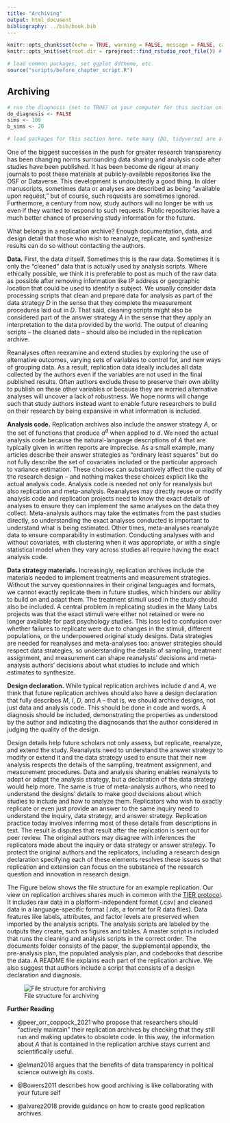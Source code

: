 ```yaml
---
title: "Archiving"
output: html_document
bibliography: ../bib/book.bib 
---
```


<!-- note do_bookdown is set in index.rmd, so we know if you're running just this .Rmd or compiling the book-->
```r
knitr::opts_chunk$set(echo = TRUE, warning = FALSE, message = FALSE, cache = FALSE)
knitr::opts_knit$set(root.dir = rprojroot::find_rstudio_root_file()) # files are all relative to RStudio project home
```

```r
# load common packages, set ggplot ddtheme, etc.
source("scripts/before_chapter_script.R")
```

<!-- start post here, do not edit above -->

## Archiving

<!-- make sure to rename the section title below -->

```r
# run the diagnosis (set to TRUE) on your computer for this section only before pushing to Github. no diagnosis will ever take place on github.
do_diagnosis <- FALSE
sims <- 100
b_sims <- 20
```

```r
# load packages for this section here. note many (DD, tidyverse) are already available, see scripts/package-list.R
```

One of the biggest successes in the push for greater research transparency has been changing norms surrounding data sharing and analysis code after studies have been published. It has been become de rigeur at many journals to post these materials at publicly-available repositories like the OSF or Dataverse. This development is undoubtedly a good thing. In older manuscripts, sometimes data or analyses are described as being "available upon request," but of course, such requests are sometimes ignored. Furthermore, a century from now, study authors will no longer be with us even if they wanted to respond to such requests. Public repositories have a much better chance of preserving study information for the future.

<!-- That's the promise of publicly-posted replication archives, but the mundane reality of replication archives often falls short. We see many archives that are disorganized, poorly documented, and contain dozens of bugs and inconsistencies.  -->

What belongs in a replication archive? Enough documentation, data, and design detail that those who wish to reanalyze, replicate, and synthesize results can do so without contacting the authors.

**Data.** First, the data $d$ itself. Sometimes this is the raw data. Sometimes it is only the "cleaned" data that is actually used by analysis scripts. Where ethically possible, we think it is preferable to post as much of the raw data as possible after removing information like IP address or geographic location that could be used to identify a subject. We usually consider data processing scripts that clean and prepare data for analysis as part of the data strategy *D* in the sense that they complete the measurement procedures laid out in *D*. That said, cleaning scripts might also be considered part of the answer strategy *A* in the sense that they apply an interpretation to the data provided by the world. The output of cleaning scripts -- the cleaned data -- should also be included in the replication archive. 

Reanalyses often reexamine and extend studies by exploring the use of alternative outcomes, varying sets of variables to control for, and new ways of grouping data. As a result, replication data ideally includes all data collected by the authors even if the variables are not used in the final published results. Often authors exclude these to preserve their own ability to publish on these other variables or because they are worried alternative analyses will uncover a lack of robustness. We hope norms will change such that study authors instead want to enable future researchers to build on their research by being expansive in what information is included.

**Analysis code.** Replication archives also include the answer strategy *A*, or the set of functions that produce $a^d$ when applied to $d$. We need the actual analysis code because the natural-language descriptions of *A* that are typically given in written reports are imprecise. As a small example, many articles describe their answer strategies as "ordinary least squares" but do not fully describe the set of covariates included or the particular approach to variance estimation. These choices can substantively affect the quality of the research design -- and nothing makes these choices explicit like the actual analysis code. Analysis code is needed not only for reanalysis but also replication and meta-analysis. Reanalyses may directly reuse or modify analysis code and replication projects need to know the exact details of analyses to ensure they can implement the same analyses on the data they collect. Meta-analysis authors may take the estimates from the past studies directly, so understanding the exact analyses conducted is important to understand what is being estimated. Other times, meta-analyses reanalyze data to ensure comparability in estimation. Conducting analyses with and without covariates, with clustering when it was appropriate, or with a single statistical model when they vary across studies all require having the exact analysis code. 

**Data strategy materials.** Increasingly, replication archives include the materials needed to implement treatments and measurement strategies. Without the survey questionnaires in their original languages and formats, we cannot exactly replicate them in future studies, which hinders our ability to build on and adapt them. The treatment stimuli used in the study should also be included. A central problem in replicating studies in the Many Labs projects was that the exact stimuli were either not retained or were no longer available for past psychology studies. This loss led to confusion over whether failures to replicate were due to changes in the stimuli, different populations, or the underpowered original study designs. Data strategies are needed for reanalyses and meta-analyses too: answer strategies should respect data strategies, so understanding the details of sampling, treatment assignment, and measurement can shape reanalysts' decisions and meta-analysis authors' decisions about what studies to include and which estimates to synthesize.

**Design declaration.** While typical replication archives include $d$ and *A*, we think that future replication archives should also have a design declaration that fully describes *M*, *I*, *D*, and *A* -- that is, we should archive designs, not just data and analysis code. This should be done in code and words. A diagnosis should be included, demonstrating the properties as understood by the author and indicating the diagnosands that the author considered in judging the quality of the design. 

Design details help future scholars not only assess, but replicate, reanalyze, and extend the study. Reanalysts need to understand the answer strategy to modify or extend it and the data strategy used to ensure that their new analysis respects the details of the sampling, treatment assignment, and measurement procedures. Data and analysis sharing enables reanalysts to adopt or adapt the analysis strategy, but a declaration of the data strategy would help more. The same is true of meta-analysis authors, who need to understand the designs' details to make good decisions about which studies to include and how to analyze them. Replicators who wish to exactly replicate or even just provide an answer to the same inquiry need to understand the inquiry, data strategy, and answer strategy. Replication practice today involves inferring most of these details from descriptions in text. The result is disputes that result after the replication is sent out for peer review. The original authors may disagree with inferences the replicators made about the inquiry or data strategy or answer strategy. To protect the original authors and the replicators, including a research design declaration specifying each of these elements resolves these issues so that replication and extension can focus on the substance of the research question and innovation in research design. 

<!-- Figure \@ref(fig:filestructure)  -->
The Figure below shows the file structure for an example replication. Our view on replication archives shares much in common with the [TIER protocol](https://www.projecttier.org). It includes raw data in a platform-independent format (.csv) and cleaned data in a language-specific format (.rds, a format for R data files). Data features like labels, attributes, and factor levels are preserved when imported by the analysis scripts. The analysis scripts are labeled by the outputs they create, such as figures and tables. A master script is included that runs the cleaning and analysis scripts in the correct order. The documents folder consists of the paper, the supplemental appendix, the pre-analysis plan, the populated analysis plan, and codebooks that describe the data. A README file explains each part of the replication archive. We also suggest that authors include a script that consists of a design declaration and diagnosis. 

![File structure for archiving\label{filestructure}](figures/file_structure.png)


**Further Reading**

- @peer_orr_coppock_2021 who propose that researchers should "actively maintain" their replication archives by checking that they still run and making updates to obsolete code. In this way, the information about *A* that is contained in the replication archive stays current and scientifically useful.

- @elman2018 argues that the benefits of data transparency in political science outweigh its costs.

- @Bowers2011 describes how good archiving is like collaborating with your future self

- @alvarez2018 provide guidance on how to create good replication archives.





<!-- Example is archive at OSF: https://osf.io/4vuqh -->
